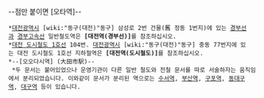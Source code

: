 {{{+1 大田驛 / Daejeon Station}}}
--점만 붙이면 [오타역]--

 *[[대전광역시]] [wiki:"동구(대전)"동구] 삼성로 2번 건물(舊 정동 1번지)에 있는 [[경부선]]과 [[경부고속선]] 일반철도역은 '''[대전역(경부선)]'''를 참조하십시오.
 *[[대전 도시철도 1호선]] 104번. [[대전광역시]] [wiki:"동구(대전)"동구] 중동 77번지에 있는 대전 도시철도 1호선 지하철역은 '''[대전역(도시철도)]'''를 참조하십시오.
 *--[오오다시역] (大田市駅)--
  *두 문서는 붙어있었으나 운영기관이 다른 일반 철도와 전철 문서를 따로 서술하자는 움직임에서 분리되었습니다. 이와같이 문서가 분리된 역으로는 [[수서역]], [[부산역]], [[구포역]], [[동대구역]], [[대구역]] 등이 있습니다.
